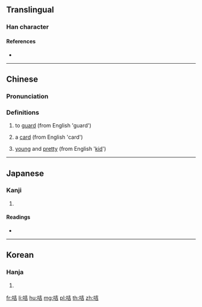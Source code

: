 ==Translingual==

===Han character===
{{Han char|rn=30|rad=口|as=06|sn=9|four=64061|canj=RGR|ids=⿰口吉}}

====References====
* {{Han ref|kx=0186.170|dkj=03544|dj=0406.020|hdz=10611.060|uh=54AD|ud=21677|bh=CDFC|bd=52732}}

----

==Chinese==
{{zh-forms}}

===Pronunciation===
{{zh-pron
|m=jī
|c=kaat1,kat1
|mc=y
|oc=y
|ma=
|cat=v,n,a
}}

===Definitions===
# {{context|Cantonese|lang=yue}} to [[guard]] (from English 'guard')
# {{context|Cantonese|lang=yue}} a [[card]] (from English 'card')
# {{context|Cantonese|lang=yue}} [[young]] and [[pretty]] (from English '[[kid]]')

----

==Japanese==

===Kanji===
{{ja-kanji|grade=|rs=口06}}

# {{defn|lang=ja|sort=口06}}

====Readings====
* {{ja-readings|on=[[きつ]] (kitsu), [[ぎち]] (gichi), [[かつ]] (katsu), [[けち]] (kechi)|kun=[[こえのさま]] (koenosama)}}

----

==Korean==

===Hanja===
{{ko-hanja|hangeul=[[길]], [[갈]]|rv=gil, gal|mr=kil, kal}}

# {{defn|lang=ko|sort=口06}}

[[fr:咭]]
[[li:咭]]
[[hu:咭]]
[[mg:咭]]
[[pl:咭]]
[[th:咭]]
[[zh:咭]]